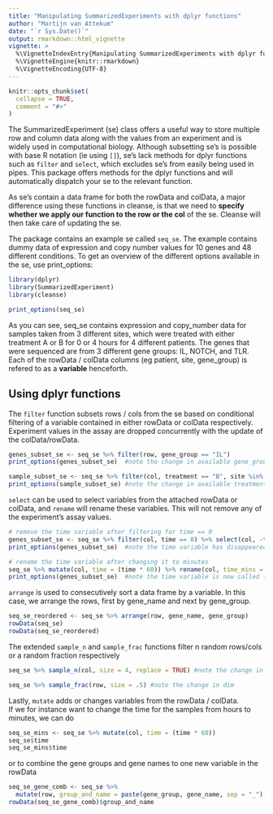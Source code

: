 ```yaml
---
title: "Manipulating SummarizedExperiments with dplyr functions"
author: "Martijn van Attekum"
date: "`r Sys.Date()`"
output: rmarkdown::html_vignette
vignette: >
  %\VignetteIndexEntry{Manipulating SummarizedExperiments with dplyr functions}
  %\VignetteEngine{knitr::rmarkdown}
  %\VignetteEncoding{UTF-8}
---
```


```r
knitr::opts_chunk$set(
  collapse = TRUE,
  comment = "#>"
)
```

The SummarizedExperiment (se) class offers a useful way to store multiple row and column
data along with the values from an experiment and is widely used in computational biology.
Although subsetting se's is possible with base R notation (ie using `[]`), se's lack methods
for dplyr functions such as `filter` and `select`, which excludes se's from easily being used in pipes.
This package offers methods for the dplyr functions and will automatically dispatch
your se to the relevant function.

As se's contain a data frame for both the rowData and colData, a major difference using
these functions in cleanse, is that we need to **specify whether we apply our function to
the row or the col** of the se. Cleanse will then take care of updating the se.

The package contains an example se called `seq_se`. The example contains
dummy data of expression and copy number values for 10 genes and 48 different conditions.
To get an overview of the different options available in the se, use print_options:
```r
library(dplyr)
library(SummarizedExperiment)
library(cleanse)
```
```r
print_options(seq_se)
```
  
As you can see, seq_se contains expression and copy_number data for samples taken from
3 different sites, which were treated with either treatment A or B for 0 or 4 hours for 4
different patients. The genes that were sequenced are from 3 different gene groups:
IL, NOTCH, and TLR. Each of the rowData / colData columns (eg patient, site, gene_group)
is refered to as a **variable** henceforth.

## Using dplyr functions
The `filter` function subsets rows / cols from the se based on conditional filtering
of a variable contained in either rowData or colData respectively.
Experiment values in the assay are dropped concurrently with the update of the colData/rowData.
```r
genes_subset_se <- seq_se %>% filter(row, gene_group == "IL")
print_options(genes_subset_se)  #note the change in available gene_groups

sample_subset_se <- seq_se %>% filter(col, treatment == "B", site %in% c("brain", "skin"))
print_options(sample_subset_se) #note the change in available treatments and sites
```

`select` can be used to select variables from the attached rowData or colData, 
and `rename` will rename these variables. This will not remove any of the experiment's assay values.
```r
# remove the time variable after filtering for time == 0
genes_subset_se <- seq_se %>% filter(col, time == 0) %>% select(col, -time)
print_options(genes_subset_se)  #note the time variable has disappeared from the colData

# rename the time variable after changing it to minutes
seq_se %>% mutate(col, time = (time * 60)) %>% rename(col, time_mins = time)
print_options(genes_subset_se)  #note the time variable is now called time_mins
```

`arrange` is used to consecutively sort a data frame by a variable. In this case, 
we arrange the rows, first by gene_name and next by gene_group.
```r
seq_se_reordered <- seq_se %>% arrange(row, gene_name, gene_group)
rowData(seq_se)
rowData(seq_se_reordered)
```

The extended `sample_n` and `sample_frac` functions filter n random rows/cols 
or a random fraction respectively
```r
seq_se %>% sample_n(col, size = 4, replace = TRUE) #note the change in dim

seq_se %>% sample_frac(row, size = .5) #note the change in dim
```

Lastly, `mutate` adds or changes variables from the rowData / colData.  
If we for instance want to change the time for the samples from hours to minutes, 
we can do
```r
seq_se_mins <- seq_se %>% mutate(col, time = (time * 60))
seq_se$time
seq_se_mins$time
```
or to combine the gene groups and gene names to one new variable in the rowData
```r
seq_se_gene_comb <- seq_se %>% 
  mutate(row, group_and_name = paste(gene_group, gene_name, sep = "_"))
rowData(seq_se_gene_comb)$group_and_name
```
